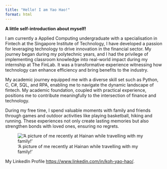 ```yaml
---
title: "Hello! I am Yao Hao!"
format: html
---
```

**A little self-introduction about myself!**

I am currently a Applied Computing undergraduate with a specialisation in Fintech at the Singapore Institute of Technology, I have developed a passion for leveraging technology to drive innovation in the financial sector. My journey began during my polytechnic years, and I had the privilege of implementing classroom knowledge into real-world impact during my internship at The FinLab. It was a transformative experience witnessing how technology can enhance efficiency and bring benefits to the industry.

My academic journey equipped me with a diverse skill set such as Python, C, C#, SQL, and RPA, enabling me to navigate the dynamic landscape of fintech. My academic foundation, coupled with practical experience, positions me to contribute meaningfully to the intersection of finance and technology.

During my free time, I spend valuable moments with family and friends through games and outdoor activities like playing basketball, hiking and running. These experiences not only create lasting memories but also strengthen bonds with loved ones, ensuring no regrets.

!['A picture of me recently at Hainan while travelling with my family!'](images/gopro.jpg){fig-align="center"}

My LinkedIn Profile <https://www.linkedin.com/in/koh-yao-hao/>.


